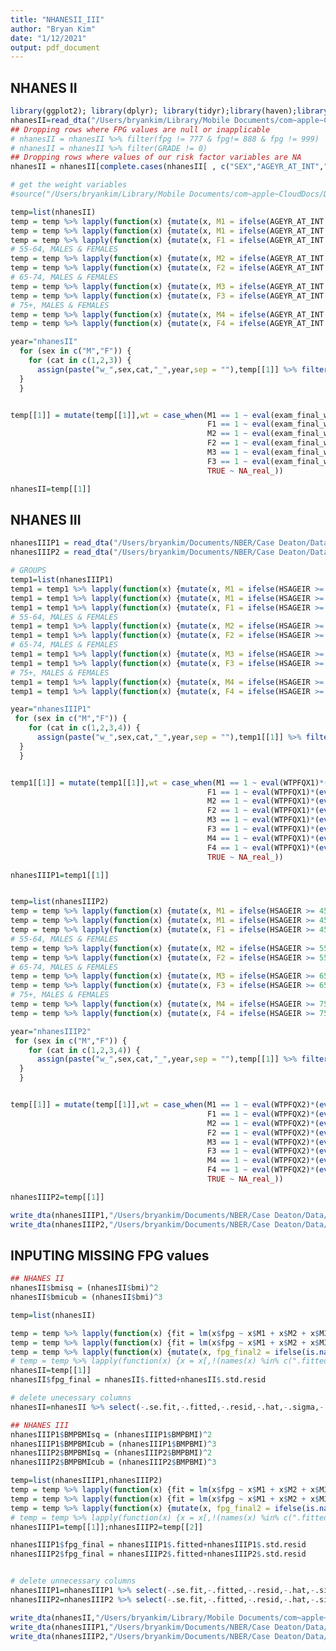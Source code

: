 ```yaml
---
title: "NHANESII_III"
author: "Bryan Kim"
date: "1/12/2021"
output: pdf_document
---
```

##########################################
##               NHANES II              ##
##########################################
```r
library(ggplot2); library(dplyr); library(tidyr);library(haven);library(readstata13);library(foreign);library(mice);library(MatchIt);library(stringdist);library(RecordLinkage);library(modelr);library(broom)
nhanesII=read_dta("/Users/bryankim/Library/Mobile Documents/com~apple~CloudDocs/Documents/NBER/Case Deaton/Data/nhanesII_full.dta")
## Dropping rows where FPG values are null or inapplicable
# nhanesII = nhanesII %>% filter(fpg != 777 & fpg!= 888 & fpg != 999)
# nhanesII = nhanesII %>% filter(GRADE != 0)
## Dropping rows where values of our risk factor variables are NA
nhanesII = nhanesII[complete.cases(nhanesII[ , c("SEX","AGEYR_AT_INT","lbdhdd","lbxtc","asbp","curr_smq","fpg_reg")]),]

# get the weight variables
#source("/Users/bryankim/Library/Mobile Documents/com~apple~CloudDocs/Documents/NBER/Case Deaton/Code/create_age_sex_weight_vars.R")

temp=list(nhanesII)
temp = temp %>% lapply(function(x) {mutate(x, M1 = ifelse(AGEYR_AT_INT >= 45 & AGEYR_AT_INT <= 54 & SEX == 1, 1, 0))})
temp = temp %>% lapply(function(x) {mutate(x, M1 = ifelse(AGEYR_AT_INT >= 45 & AGEYR_AT_INT <= 54 & SEX == 1, 1, 0))})
temp = temp %>% lapply(function(x) {mutate(x, F1 = ifelse(AGEYR_AT_INT >= 45 & AGEYR_AT_INT <= 54 & SEX == 2, 1, 0))})
# 55-64, MALES & FEMALES
temp = temp %>% lapply(function(x) {mutate(x, M2 = ifelse(AGEYR_AT_INT >= 55 & AGEYR_AT_INT <= 64 & SEX == 1, 1, 0))})
temp = temp %>% lapply(function(x) {mutate(x, F2 = ifelse(AGEYR_AT_INT >= 55 & AGEYR_AT_INT <= 64 & SEX == 2, 1, 0))})
# 65-74, MALES & FEMALES
temp = temp %>% lapply(function(x) {mutate(x, M3 = ifelse(AGEYR_AT_INT >= 65 & AGEYR_AT_INT <= 74 & SEX == 1, 1, 0))})
temp = temp %>% lapply(function(x) {mutate(x, F3 = ifelse(AGEYR_AT_INT >= 65 & AGEYR_AT_INT <= 74 & SEX == 2, 1, 0))})
# 75+, MALES & FEMALES
temp = temp %>% lapply(function(x) {mutate(x, M4 = ifelse(AGEYR_AT_INT >= 75 & SEX == 1, 1, 0))})
temp = temp %>% lapply(function(x) {mutate(x, F4 = ifelse(AGEYR_AT_INT >= 75 & SEX == 2, 1, 0))})

year="nhanesII"
  for (sex in c("M","F")) {
    for (cat in c(1,2,3)) {
      assign(paste("w_",sex,cat,"_",year,sep = ""),temp[[1]] %>% filter(eval(parse(text = paste(sex,cat,sep=""))) == 1) %>% select(exam_final_wt) %>% sum)
  }
  }


temp[[1]] = mutate(temp[[1]],wt = case_when(M1 == 1 ~ eval(exam_final_wt)*(eval(w_M1_2009_2010)/(eval(w_M1_nhanesII))),
                                            F1 == 1 ~ eval(exam_final_wt)*(eval(w_F1_2009_2010)/(eval(w_F1_nhanesII))),
                                            M2 == 1 ~ eval(exam_final_wt)*(eval(w_M2_2009_2010)/(eval(w_M2_nhanesII))),
                                            F2 == 1 ~ eval(exam_final_wt)*(eval(w_F2_2009_2010)/(eval(w_F2_nhanesII))),
                                            M3 == 1 ~ eval(exam_final_wt)*(eval(w_M3_2009_2010)/(eval(w_M3_nhanesII))),
                                            F3 == 1 ~ eval(exam_final_wt)*(eval(w_F3_2009_2010)/(eval(w_F3_nhanesII))),
                                            TRUE ~ NA_real_))

nhanesII=temp[[1]]


```

##########################################
##               NHANES III             ##
##########################################
```r
nhanesIIIP1 = read_dta("/Users/bryankim/Documents/NBER/Case Deaton/Data/nhanesIII_P1x_frs.dta")
nhanesIIIP2 = read_dta("/Users/bryankim/Documents/NBER/Case Deaton/Data/nhanesIII_P2x_frs.dta")

# GROUPS
temp1=list(nhanesIIIP1)
temp1 = temp1 %>% lapply(function(x) {mutate(x, M1 = ifelse(HSAGEIR >= 45 & HSAGEIR <= 54 & HSSEX == 1, 1, 0))})
temp1 = temp1 %>% lapply(function(x) {mutate(x, M1 = ifelse(HSAGEIR >= 45 & HSAGEIR <= 54 & HSSEX == 1, 1, 0))})
temp1 = temp1 %>% lapply(function(x) {mutate(x, F1 = ifelse(HSAGEIR >= 45 & HSAGEIR <= 54 & HSSEX == 2, 1, 0))})
# 55-64, MALES & FEMALES
temp1 = temp1 %>% lapply(function(x) {mutate(x, M2 = ifelse(HSAGEIR >= 55 & HSAGEIR <= 64 & HSSEX == 1, 1, 0))})
temp1 = temp1 %>% lapply(function(x) {mutate(x, F2 = ifelse(HSAGEIR >= 55 & HSAGEIR <= 64 & HSSEX == 2, 1, 0))})
# 65-74, MALES & FEMALES
temp1 = temp1 %>% lapply(function(x) {mutate(x, M3 = ifelse(HSAGEIR >= 65 & HSAGEIR <= 74 & HSSEX == 1, 1, 0))})
temp1 = temp1 %>% lapply(function(x) {mutate(x, F3 = ifelse(HSAGEIR >= 65 & HSAGEIR <= 74 & HSSEX == 2, 1, 0))})
# 75+, MALES & FEMALES
temp1 = temp1 %>% lapply(function(x) {mutate(x, M4 = ifelse(HSAGEIR >= 75 & HSSEX == 1, 1, 0))})
temp1 = temp1 %>% lapply(function(x) {mutate(x, F4 = ifelse(HSAGEIR >= 75 & HSSEX == 2, 1, 0))})

year="nhanesIIIP1"
 for (sex in c("M","F")) {
    for (cat in c(1,2,3,4)) {
      assign(paste("w_",sex,cat,"_",year,sep = ""),temp1[[1]] %>% filter(eval(parse(text = paste(sex,cat,sep=""))) == 1) %>% select(WTPFQX1) %>% sum)
  }
  }


temp1[[1]] = mutate(temp1[[1]],wt = case_when(M1 == 1 ~ eval(WTPFQX1)*(eval(w_M1_2009_2010)/(eval(w_M1_nhanesIIIP1))),
                                            F1 == 1 ~ eval(WTPFQX1)*(eval(w_F1_2009_2010)/(eval(w_F1_nhanesIIIP1))),
                                            M2 == 1 ~ eval(WTPFQX1)*(eval(w_M2_2009_2010)/(eval(w_M2_nhanesIIIP1))),
                                            F2 == 1 ~ eval(WTPFQX1)*(eval(w_F2_2009_2010)/(eval(w_F2_nhanesIIIP1))),
                                            M3 == 1 ~ eval(WTPFQX1)*(eval(w_M3_2009_2010)/(eval(w_M3_nhanesIIIP1))),
                                            F3 == 1 ~ eval(WTPFQX1)*(eval(w_F3_2009_2010)/(eval(w_F3_nhanesIIIP1))),
                                            M4 == 1 ~ eval(WTPFQX1)*(eval(w_M4_2009_2010)/(eval(w_M4_nhanesIIIP1))),
                                            F4 == 1 ~ eval(WTPFQX1)*(eval(w_F4_2009_2010)/(eval(w_F4_nhanesIIIP1))),
                                            TRUE ~ NA_real_))

nhanesIIIP1=temp1[[1]]


temp=list(nhanesIIIP2)
temp = temp %>% lapply(function(x) {mutate(x, M1 = ifelse(HSAGEIR >= 45 & HSAGEIR <= 54 & HSSEX == 1, 1, 0))})
temp = temp %>% lapply(function(x) {mutate(x, M1 = ifelse(HSAGEIR >= 45 & HSAGEIR <= 54 & HSSEX == 1, 1, 0))})
temp = temp %>% lapply(function(x) {mutate(x, F1 = ifelse(HSAGEIR >= 45 & HSAGEIR <= 54 & HSSEX == 2, 1, 0))})
# 55-64, MALES & FEMALES
temp = temp %>% lapply(function(x) {mutate(x, M2 = ifelse(HSAGEIR >= 55 & HSAGEIR <= 64 & HSSEX == 1, 1, 0))})
temp = temp %>% lapply(function(x) {mutate(x, F2 = ifelse(HSAGEIR >= 55 & HSAGEIR <= 64 & HSSEX == 2, 1, 0))})
# 65-74, MALES & FEMALES
temp = temp %>% lapply(function(x) {mutate(x, M3 = ifelse(HSAGEIR >= 65 & HSAGEIR <= 74 & HSSEX == 1, 1, 0))})
temp = temp %>% lapply(function(x) {mutate(x, F3 = ifelse(HSAGEIR >= 65 & HSAGEIR <= 74 & HSSEX == 2, 1, 0))})
# 75+, MALES & FEMALES
temp = temp %>% lapply(function(x) {mutate(x, M4 = ifelse(HSAGEIR >= 75 & HSSEX == 1, 1, 0))})
temp = temp %>% lapply(function(x) {mutate(x, F4 = ifelse(HSAGEIR >= 75 & HSSEX == 2, 1, 0))})

year="nhanesIIIP2"
 for (sex in c("M","F")) {
    for (cat in c(1,2,3,4)) {
      assign(paste("w_",sex,cat,"_",year,sep = ""),temp[[1]] %>% filter(eval(parse(text = paste(sex,cat,sep=""))) == 1) %>% select(WTPFQX2) %>% sum)
  }
  }


temp[[1]] = mutate(temp[[1]],wt = case_when(M1 == 1 ~ eval(WTPFQX2)*(eval(w_M1_2009_2010)/(eval(w_M1_nhanesIIIP2))),
                                            F1 == 1 ~ eval(WTPFQX2)*(eval(w_F1_2009_2010)/(eval(w_F1_nhanesIIIP2))),
                                            M2 == 1 ~ eval(WTPFQX2)*(eval(w_M2_2009_2010)/(eval(w_M2_nhanesIIIP2))),
                                            F2 == 1 ~ eval(WTPFQX2)*(eval(w_F2_2009_2010)/(eval(w_F2_nhanesIIIP2))),
                                            M3 == 1 ~ eval(WTPFQX2)*(eval(w_M3_2009_2010)/(eval(w_M3_nhanesIIIP2))),
                                            F3 == 1 ~ eval(WTPFQX2)*(eval(w_F3_2009_2010)/(eval(w_F3_nhanesIIIP2))),
                                            M4 == 1 ~ eval(WTPFQX2)*(eval(w_M4_2009_2010)/(eval(w_M4_nhanesIIIP2))),
                                            F4 == 1 ~ eval(WTPFQX2)*(eval(w_F4_2009_2010)/(eval(w_F4_nhanesIIIP2))),
                                            TRUE ~ NA_real_))

nhanesIIIP2=temp[[1]]

write_dta(nhanesIIIP1,"/Users/bryankim/Documents/NBER/Case Deaton/Data/nhanesIII_P1x_frs.dta")
write_dta(nhanesIIIP2,"/Users/bryankim/Documents/NBER/Case Deaton/Data/nhanesIII_P2x_frs.dta")

```

#################################
## INPUTING MISSING FPG values ##
#################################
```r

## NHANES II
nhanesII$bmisq = (nhanesII$bmi)^2
nhanesII$bmicub = (nhanesII$bmi)^3

temp=list(nhanesII)

temp = temp %>% lapply(function(x) {fit = lm(x$fpg ~ x$M1 + x$M2 + x$M3 + x$M4 + x$F1 + x$F2 + x$F3 + x$F4 + x$bmi + x$bmisq + x$bmicub);pred = predict(fit, newdata = ic(x)); x = mutate(x,imputed_fpg2 = pred)})
temp = temp %>% lapply(function(x) {fit = lm(x$fpg ~ x$M1 + x$M2 + x$M3 + x$M4 + x$F1 + x$F2 + x$F3 + x$F4 + x$bmi + x$bmisq + x$bmicub);x=augment_columns(fit,x)})
temp = temp %>% lapply(function(x) {mutate(x, fpg_final2 = ifelse(is.na(fpg),imputed_fpg2,fpg),fpg_finalR2 = ifelse(is.na(fpg),fpg_final2 + .resid,fpg))})
# temp = temp %>% lapply(function(x) {x = x[,!(names(x) %in% c(".fitted",".se.fit",".resid",".hat",".sigma",".cooksd",".std.resid"))]})
nhanesII=temp[[1]]
nhanesII$fpg_final = nhanesII$.fitted+nhanesII$.std.resid

# delete unecessary columns
nhanesII=nhanesII %>% select(-.se.fit,-.fitted,-.resid,-.hat,-.sigma,-.cooksd,-.std.resid,-fpg_final2,-fpg_finalR2)

## NHANES III
nhanesIIIP1$BMPBMIsq = (nhanesIIIP1$BMPBMI)^2
nhanesIIIP1$BMPBMIcub = (nhanesIIIP1$BMPBMI)^3
nhanesIIIP2$BMPBMIsq = (nhanesIIIP2$BMPBMI)^2
nhanesIIIP2$BMPBMIcub = (nhanesIIIP2$BMPBMI)^3

temp=list(nhanesIIIP1,nhanesIIIP2)
temp = temp %>% lapply(function(x) {fit = lm(x$fpg ~ x$M1 + x$M2 + x$M3 + x$M4 + x$F1 + x$F2 + x$F3 + x$F4 + x$BMPBMI + x$BMPBMIsq + x$BMPBMIcub);pred = predict(fit, newdata = ic(x)); x = mutate(x,imputed_fpg2 = pred)})
temp = temp %>% lapply(function(x) {fit = lm(x$fpg ~ x$M1 + x$M2 + x$M3 + x$M4 + x$F1 + x$F2 + x$F3 + x$F4 + x$BMPBMI + x$BMPBMIsq + x$BMPBMIcub);x=augment_columns(fit,x)})
temp = temp %>% lapply(function(x) {mutate(x, fpg_final2 = ifelse(is.na(fpg),imputed_fpg2,fpg),fpg_finalR2 = ifelse(is.na(fpg),fpg_final2 + .resid,fpg))})
# temp = temp %>% lapply(function(x) {x = x[,!(names(x) %in% c(".fitted",".se.fit",".resid",".hat",".sigma",".cooksd",".std.resid"))]})
nhanesIIIP1=temp[[1]];nhanesIIIP2=temp[[2]]

nhanesIIIP1$fpg_final = nhanesIIIP1$.fitted+nhanesIIIP1$.std.resid
nhanesIIIP2$fpg_final = nhanesIIIP2$.fitted+nhanesIIIP2$.std.resid


# delete unnecessary columns
nhanesIIIP1=nhanesIIIP1 %>% select(-.se.fit,-.fitted,-.resid,-.hat,-.sigma,-.cooksd,-.std.resid,-fpg_final2,-fpg_finalR2)
nhanesIIIP2=nhanesIIIP2 %>% select(-.se.fit,-.fitted,-.resid,-.hat,-.sigma,-.cooksd,-.std.resid,-fpg_final2,-fpg_finalR2)

write_dta(nhanesII,"/Users/bryankim/Library/Mobile Documents/com~apple~CloudDocs/Documents/NBER/Case Deaton/Data/nhanesII_full.dta")
write_dta(nhanesIIIP1,"/Users/bryankim/Documents/NBER/Case Deaton/Data/nhanesIII_P1x_frs.dta")
write_dta(nhanesIIIP2,"/Users/bryankim/Documents/NBER/Case Deaton/Data/nhanesIII_P2x_frs.dta")
```
